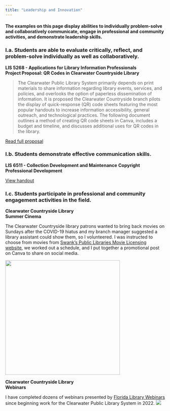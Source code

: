 ```yaml
---
title: "Leadership and Innovation"
---
```


#### **The examples on this page display abilities to individually problem-solve and collaboratively communicate, engage in professional and community activities, and demonstrate leadership skills.**

### I.a. Students are able to evaluate critically, reflect, and problem-solve individually as well as collaboratively.

**LIS 5268 - Applications for Library Information Professionals**\
**Project Proposal: QR Codes in Clearwater Countryside Library**

> The Clearwater Public Library System primarily depends on print materials to share information regarding library events, services, and policies, and overlooks the option of paperless dissemination of information. It is proposed the Clearwater Countryside branch pilots the display of quick-response (QR) code sheets featuring the most popular handouts to increase information accessibility, general outreach, and technological practices. The following document outlines a method of creating QR code sheets in Canva, includes a budget and timeline, and discusses additional uses for QR codes in the library.

[Read full proposal](img/qr-project-proposal.pdf){target="_blank"}

### I.b. Students demonstrate effective communication skills.

**LIS 6511 - Collection Development and Maintenance** **Copyright Professional Development**

[View handout](img/copyright_development.pdf){target="_blank"}

### I.c. Students participate in professional and community engagement activities in the field.

**Clearwater Countryside Library\
Summer Cinema**

The Clearwater Countryside library patrons wanted to bring back movies on Sundays after the COVID-19 hiatus and my branch manager suggested a library assistant could show them, so I volunteered. I was instructed to choose from movies from [Swank's Public Libraries Movie Licensing website](https://www.swank.com/public-libraries/copyright/){target="_blank"}, we worked out a schedule, and I put together a promotional post on Canva to share on social media.

![](img/summer_cinema1.jpg){width="361"}

**Clearwater Countryside Library\
Webinars**

I have completed dozens of webinars presented by [Florida Library Webinars](https://floridalibrarywebinars.org/){target="_blank"} since beginning work for the Clearwater Public Library System in 2022. [![](img/certificate_banner.png)](certificates.qmd){target="_blank"}
